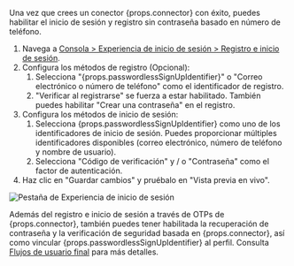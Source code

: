 
Una vez que crees un conector {props.connector} con éxito, puedes habilitar el inicio de sesión y registro sin contraseña basado en número de teléfono.

1. Navega a [Consola > Experiencia de inicio de sesión > Registro e inicio de sesión](https://cloud.logto.io/to/sign-in-experience/sign-up-and-sign-in).
2. Configura los métodos de registro (Opcional):
   1. Selecciona "{props.passwordlessSignUpIdentifier}" o "Correo electrónico o número de teléfono" como el identificador de registro.
   2. "Verificar al registrarse" se fuerza a estar habilitado. También puedes habilitar "Crear una contraseña" en el registro.
3. Configura los métodos de inicio de sesión:
   1. Selecciona {props.passwordlessSignUpIdentifier} como uno de los identificadores de inicio de sesión. Puedes proporcionar múltiples identificadores disponibles (correo electrónico, número de teléfono y nombre de usuario).
   2. Selecciona "Código de verificación" y / o "Contraseña" como el factor de autenticación.
4. Haz clic en "Guardar cambios" y pruébalo en "Vista previa en vivo".

<img src={sieTabImage} alt="Pestaña de Experiencia de inicio de sesión" />

Además del registro e inicio de sesión a través de OTPs de {props.connector}, también puedes tener habilitada la recuperación de contraseña y la verificación de seguridad basada en {props.connector}, así como vincular {props.passwordlessSignUpIdentifier} al perfil. Consulta [Flujos de usuario final](https://docs.logto.io/end-user-flows) para más detalles.
